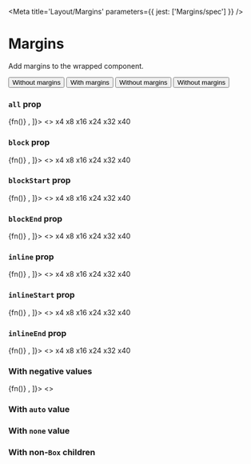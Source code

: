 

<Meta title='Layout/Margins' parameters={{ jest: ['Margins/spec'] }} />

# Margins

Add margins to the wrapped component.

<Preview>
  <Story name='Example'>
    <ButtonGroup>
      <Button>
        Without margins
      </Button>
      <Margins all='x32'>
        <Button>
          With margins
        </Button>
      </Margins>
      <Button>
        Without margins
      </Button>
      <Button>
        Without margins
      </Button>
    </ButtonGroup>
  </Story>
</Preview>

<Props of={Margins} />

### `all` prop

<Preview>
  <Story name='`all` prop' decorators={[
    (fn) => <Box display='flex' alignItems='center'>
      <Margins all='x8'>
        {fn()}
      </Margins>
    </Box>,
  ]}>
    <>
      <Tile display='flex' padding='none'>
        <Margins all='x4'>
          <Tile>x4</Tile>
        </Margins>
      </Tile>
      <Tile display='flex' padding='none'>
        <Margins all='x8'>
          <Tile>x8</Tile>
        </Margins>
      </Tile>
      <Tile display='flex' padding='none'>
        <Margins all='x16'>
          <Tile>x16</Tile>
        </Margins>
      </Tile>
      <Tile display='flex' padding='none'>
        <Margins all='x24'>
          <Tile>x24</Tile>
        </Margins>
      </Tile>
      <Tile display='flex' padding='none'>
        <Margins all='x32'>
          <Tile>x32</Tile>
        </Margins>
      </Tile>
      <Tile display='flex' padding='none'>
        <Margins all='x40'>
          <Tile>x40</Tile>
        </Margins>
      </Tile>
    </>
  </Story>
</Preview>

### `block` prop

<Preview>
  <Story name='`block` prop' decorators={[
    (fn) => <Box display='flex' alignItems='center'>
      <Margins all='x8'>
        {fn()}
      </Margins>
    </Box>,
  ]}>
    <>
      <Tile display='flex' padding='none'>
        <Margins block='x4'>
          <Tile>x4</Tile>
        </Margins>
      </Tile>
      <Tile display='flex' padding='none'>
        <Margins block='x8'>
          <Tile>x8</Tile>
        </Margins>
      </Tile>
      <Tile display='flex' padding='none'>
        <Margins block='x16'>
          <Tile>x16</Tile>
        </Margins>
      </Tile>
      <Tile display='flex' padding='none'>
        <Margins block='x24'>
          <Tile>x24</Tile>
        </Margins>
      </Tile>
      <Tile display='flex' padding='none'>
        <Margins block='x32'>
          <Tile>x32</Tile>
        </Margins>
      </Tile>
      <Tile display='flex' padding='none'>
        <Margins block='x40'>
          <Tile>x40</Tile>
        </Margins>
      </Tile>
    </>
  </Story>
</Preview>

### `blockStart` prop

<Preview>
  <Story name='`blockStart` prop' decorators={[
    (fn) => <Box display='flex' alignItems='center'>
      <Margins all='x8'>
        {fn()}
      </Margins>
    </Box>,
  ]}>
    <>
      <Tile display='flex' padding='none'>
        <Margins blockStart='x4'>
          <Tile>x4</Tile>
        </Margins>
      </Tile>
      <Tile display='flex' padding='none'>
        <Margins blockStart='x8'>
          <Tile>x8</Tile>
        </Margins>
      </Tile>
      <Tile display='flex' padding='none'>
        <Margins blockStart='x16'>
          <Tile>x16</Tile>
        </Margins>
      </Tile>
      <Tile display='flex' padding='none'>
        <Margins blockStart='x24'>
          <Tile>x24</Tile>
        </Margins>
      </Tile>
      <Tile display='flex' padding='none'>
        <Margins blockStart='x32'>
          <Tile>x32</Tile>
        </Margins>
      </Tile>
      <Tile display='flex' padding='none'>
        <Margins blockStart='x40'>
          <Tile>x40</Tile>
        </Margins>
      </Tile>
    </>
  </Story>
</Preview>

### `blockEnd` prop

<Preview>
  <Story name='`blockEnd` prop' decorators={[
    (fn) => <Box display='flex' alignItems='center'>
      <Margins all='x8'>
        {fn()}
      </Margins>
    </Box>,
  ]}>
    <>
      <Tile display='flex' padding='none'>
        <Margins blockEnd='x4'>
          <Tile>x4</Tile>
        </Margins>
      </Tile>
      <Tile display='flex' padding='none'>
        <Margins blockEnd='x8'>
          <Tile>x8</Tile>
        </Margins>
      </Tile>
      <Tile display='flex' padding='none'>
        <Margins blockEnd='x16'>
          <Tile>x16</Tile>
        </Margins>
      </Tile>
      <Tile display='flex' padding='none'>
        <Margins blockEnd='x24'>
          <Tile>x24</Tile>
        </Margins>
      </Tile>
      <Tile display='flex' padding='none'>
        <Margins blockEnd='x32'>
          <Tile>x32</Tile>
        </Margins>
      </Tile>
      <Tile display='flex' padding='none'>
        <Margins blockEnd='x40'>
          <Tile>x40</Tile>
        </Margins>
      </Tile>
    </>
  </Story>
</Preview>

### `inline` prop

<Preview>
  <Story name='`inline` prop' decorators={[
    (fn) => <Box display='flex' alignItems='center'>
      <Margins all='x8'>
        {fn()}
      </Margins>
    </Box>,
  ]}>
    <>
      <Tile display='flex' padding='none'>
        <Margins inline='x4'>
          <Tile>x4</Tile>
        </Margins>
      </Tile>
      <Tile display='flex' padding='none'>
        <Margins inline='x8'>
          <Tile>x8</Tile>
        </Margins>
      </Tile>
      <Tile display='flex' padding='none'>
        <Margins inline='x16'>
          <Tile>x16</Tile>
        </Margins>
      </Tile>
      <Tile display='flex' padding='none'>
        <Margins inline='x24'>
          <Tile>x24</Tile>
        </Margins>
      </Tile>
      <Tile display='flex' padding='none'>
        <Margins inline='x32'>
          <Tile>x32</Tile>
        </Margins>
      </Tile>
      <Tile display='flex' padding='none'>
        <Margins inline='x40'>
          <Tile>x40</Tile>
        </Margins>
      </Tile>
    </>
  </Story>
</Preview>

### `inlineStart` prop

<Preview>
  <Story name='`inlineStart` prop' decorators={[
    (fn) => <Box display='flex' alignItems='center'>
      <Margins all='x8'>
        {fn()}
      </Margins>
    </Box>,
  ]}>
    <>
      <Tile display='flex' padding='none'>
        <Margins inlineStart='x4'>
          <Tile>x4</Tile>
        </Margins>
      </Tile>
      <Tile display='flex' padding='none'>
        <Margins inlineStart='x8'>
          <Tile>x8</Tile>
        </Margins>
      </Tile>
      <Tile display='flex' padding='none'>
        <Margins inlineStart='x16'>
          <Tile>x16</Tile>
        </Margins>
      </Tile>
      <Tile display='flex' padding='none'>
        <Margins inlineStart='x24'>
          <Tile>x24</Tile>
        </Margins>
      </Tile>
      <Tile display='flex' padding='none'>
        <Margins inlineStart='x32'>
          <Tile>x32</Tile>
        </Margins>
      </Tile>
      <Tile display='flex' padding='none'>
        <Margins inlineStart='x40'>
          <Tile>x40</Tile>
        </Margins>
      </Tile>
    </>
  </Story>
</Preview>

### `inlineEnd` prop

<Preview>
  <Story name='`inlineEnd` prop' decorators={[
    (fn) => <Box display='flex' alignItems='center'>
      <Margins all='x8'>
        {fn()}
      </Margins>
    </Box>,
  ]}>
    <>
      <Tile display='flex' padding='none'>
        <Margins inlineEnd='x4'>
          <Tile>x4</Tile>
        </Margins>
      </Tile>
      <Tile display='flex' padding='none'>
        <Margins inlineEnd='x8'>
          <Tile>x8</Tile>
        </Margins>
      </Tile>
      <Tile display='flex' padding='none'>
        <Margins inlineEnd='x16'>
          <Tile>x16</Tile>
        </Margins>
      </Tile>
      <Tile display='flex' padding='none'>
        <Margins inlineEnd='x24'>
          <Tile>x24</Tile>
        </Margins>
      </Tile>
      <Tile display='flex' padding='none'>
        <Margins inlineEnd='x32'>
          <Tile>x32</Tile>
        </Margins>
      </Tile>
      <Tile display='flex' padding='none'>
        <Margins inlineEnd='x40'>
          <Tile>x40</Tile>
        </Margins>
      </Tile>
    </>
  </Story>
</Preview>

### With negative values

<Preview>
  <Story name='With negative values' decorators={[
    (fn) => <Box display='flex' flexDirection='column' alignItems='center'>
      <Margins all='x20'>
        {fn()}
      </Margins>
    </Box>,
  ]}>
    <>
      <Tile>
        <Margins inline='-x40'>
          <Tile display='flex' padding='none'>
            <Margins inline='x40'>
              <Tile padding='x40' />
              <Tile padding='x40' />
              <Tile padding='x40' />
              <Tile padding='x40' />
            </Margins>
          </Tile>
        </Margins>
      </Tile>
      <Tile>
        <Margins block='-x40'>
          <Tile display='flex' padding='none'>
            <Margins block='x40'>
              <Tile padding='x40' />
              <Tile padding='x40' />
              <Tile padding='x40' />
              <Tile padding='x40' />
            </Margins>
          </Tile>
        </Margins>
      </Tile>
    </>
  </Story>
</Preview>

### With `auto` value

<Preview>
  <Story name='With `auto` value'>
    <Tile display='flex'>
      <Tile padding='x40' />
      <Margins inline='auto'>
        <Tile padding='x40' />
      </Margins>
      <Tile padding='x40' />
    </Tile>
  </Story>
</Preview>

### With `none` value

<Preview>
  <Story name='With `none` value'>
    <Tile display='flex'>
      <Margins inline='x16'>
        <Tile padding='x40' />
      </Margins>
      <Margins inline='none'>
        <Tile padding='x40' />
        <Tile padding='x40' />
      </Margins>
      <Margins inline='x16'>
        <Tile padding='x40' />
      </Margins>
    </Tile>
  </Story>
</Preview>

### With non-`Box` children

<Preview>
  <Story name='With non-`Box` children'>
    <div style={{ border: '1px solid red' }}>
      <Margins block='x16' inline='x32'>
        <div style={{ border: '1px solid green' }} />
        <div style={{ border: '1px solid blue' }} />
      </Margins>
    </div>
  </Story>
</Preview>
